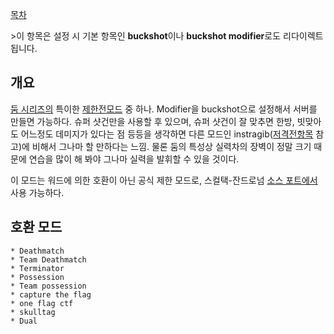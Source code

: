 [[목차]]

>이 항목은 설정 시 기본 항목인 '''buckshot'''이나 '''buckshot modifier'''로도 리다이렉트 됩니다.

==  개요  ==

[[둠 시리즈]]의 특이한 [[제한전]]모드 중 하나. Modifier을 buckshot으로 설정해서 서버를 만들면 가능하다.
슈퍼 샷건만을 사용할 후 있으며, 슈퍼 샷건이 잘 맞추면 한방, 빗맞아도 어느정도 데미지가 있다는 점 등등을 생각하면 다른 모드인 instragib([[저격전]]항목 참고)에 비해서 그나마 할 만하다는 느낌.
물론 둠의 특성상 실력차의 장벽이 정말 크기 때문에 연습을 많이 해 봐야 그나마 실력을 발휘할 수 있을 것이다.

이 모드는 워드에 의한 호환이 아닌 공식 제한 모드로, 스컬택-잔드로넘 [[둠 소스 포트|소스 포트]]에서 사용 가능하다.

==  호환 모드  ==

 * Deathmatch
 * Team Deathmatch
 * Terminator
 * Possession
 * Team possession
 * capture the flag
 * one flag ctf
 * skulltag
 * Dual

